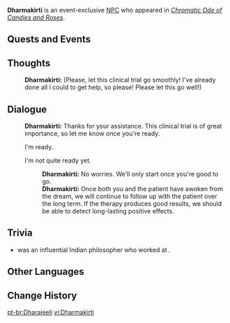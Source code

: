 {{Meta
<!-- Remove this template after adding the missing info -->
|missing_NPC_profile  = yes
}}
{{Character Infobox
|type             = Event NPC
|image            = NPC Dharmakirti.png
|realname         = <!-- Optional, if different from in-game name -->
|deceased         = <!-- Past (for deceased prior to events of the game) or free response -->
|region           = Sumeru
|location         = Sumeru
|affiliation      = Amurta
|title            = Researcher

|ancestry         = <!-- Clan/family -->
|father           = 
|mother           = 
|spouse           = 
|sibling          = 
|child            = 
|relative         = 

|voiceEN          = 
|voiceCN          = 
|voiceJP          = 
|voiceKR          = 
}}
'''Dharmakirti''' is an event-exclusive [[NPC]] who appeared in ''[[Chromatic Ode of Candies and Roses]]''.
<!--
==Location==
{{subst:#tag:gallery|
NPC Location {{subst:#titleparts:{{subst:PAGENAME}}}}.png{{subst:!}}{{subst:#titleparts:{{subst:PAGENAME}}}}'s location
NPC Location {{subst:#titleparts:{{subst:PAGENAME}}}} Context.png{{subst:!}}Additional context
}}
-->
<!--
==Profile==
Detailed story/lore information goes here.
''(To be added.)''

===Appearance===
Keep appearance section short and concise. Limit to 2 paragraphs with 3-4 sentences each.
''(To be added.)''
-->
==Quests and Events==
{{Quests and Events}}

==Thoughts==
{{All Schemes to Know Explanation|name=Dharmakirti}}
{{Dialogue Start}}
:'''Dharmakirti:''' (Please, let this clinical trial go smoothly! I've already done all I could to get help, so please! Please let this go well!)
{{Dialogue End}}

==Dialogue==
{{Dialogue Start}}
:'''Dharmakirti:''' Thanks for your assistance. This clinical trial is of great importance, so let me know once you're ready.
:{{DIcon|Interreflection of Reality and Dreams}} I'm ready.
:{{DIcon}} I'm not quite ready yet.
::'''Dharmakirti:''' No worries. We'll only start once you're good to go.
::'''Dharmakirti:''' Once both you and the patient have awoken from the dream, we will continue to follow up with the patient over the long term. If the therapy produces good results, we should be able to detect long-lasting positive effects.
{{Dialogue End}}

==Trivia==

* {{W|Dharmakirti}} was an influential Indian {{W|Buddhism}} philosopher who worked at {{W|Nalanda mahavihara|Nālandā}}.

==Other Languages==
{{Other Languages|default_hidden=1
|en      = Dharmakirti
|zhs     = 陀罗诘利
|zhs_rm  = 
|zht     = 陀羅詰利
|zht_rm  = 
|ja      = ダルマキールティ
|ja_rm   = 
|ko      = 다르마키르티
|es      = Dharmakirti
|fr      = Dharmakirti
|ru      = Дхармакирти
|th      = Dharmakirti
|vi      = Dharmakirti
|de      = Dharmakirti
|id      = Dharmakirti
|pt      = Dharajeeli
|tr      = Dharmakirti
|it      = Dharmakirti
}}

==Change History==
{{Change History|5.1}}
<!--
==References==
{{Reflist}}
-->

[[pt-br:Dharajeeli]]
[[vi:Dharmakirti]]